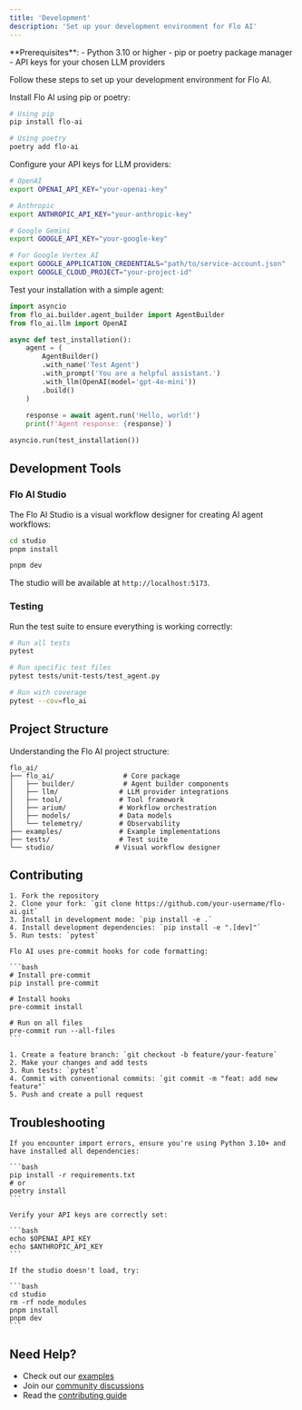 ```yaml
---
title: 'Development'
description: 'Set up your development environment for Flo AI'
---
```


<Info>
  **Prerequisites**:
  - Python 3.10 or higher
  - pip or poetry package manager
  - API keys for your chosen LLM providers
</Info>

Follow these steps to set up your development environment for Flo AI.

<Steps>
<Step title="Install Flo AI">

Install Flo AI using pip or poetry:

```bash
# Using pip
pip install flo-ai

# Using poetry
poetry add flo-ai
```

</Step>

<Step title="Set up environment variables">

Configure your API keys for LLM providers:

```bash
# OpenAI
export OPENAI_API_KEY="your-openai-key"

# Anthropic
export ANTHROPIC_API_KEY="your-anthropic-key"

# Google Gemini
export GOOGLE_API_KEY="your-google-key"

# For Google Vertex AI
export GOOGLE_APPLICATION_CREDENTIALS="path/to/service-account.json"
export GOOGLE_CLOUD_PROJECT="your-project-id"
```

</Step>

<Step title="Verify installation">

Test your installation with a simple agent:

```python
import asyncio
from flo_ai.builder.agent_builder import AgentBuilder
from flo_ai.llm import OpenAI

async def test_installation():
    agent = (
        AgentBuilder()
        .with_name('Test Agent')
        .with_prompt('You are a helpful assistant.')
        .with_llm(OpenAI(model='gpt-4o-mini'))
        .build()
    )
    
    response = await agent.run('Hello, world!')
    print(f'Agent response: {response}')

asyncio.run(test_installation())
```

</Step>
</Steps>

## Development Tools

### Flo AI Studio

The Flo AI Studio is a visual workflow designer for creating AI agent workflows:

<Steps>
<Step title="Install Studio dependencies">

```bash
cd studio
pnpm install
```

</Step>

<Step title="Start the development server">

```bash
pnpm dev
```

The studio will be available at `http://localhost:5173`.

</Step>
</Steps>

### Testing

Run the test suite to ensure everything is working correctly:

```bash
# Run all tests
pytest

# Run specific test files
pytest tests/unit-tests/test_agent.py

# Run with coverage
pytest --cov=flo_ai
```

## Project Structure

Understanding the Flo AI project structure:

```
flo_ai/
├── flo_ai/                 # Core package
│   ├── builder/            # Agent builder components
│   ├── llm/               # LLM provider integrations
│   ├── tool/              # Tool framework
│   ├── arium/             # Workflow orchestration
│   ├── models/            # Data models
│   └── telemetry/         # Observability
├── examples/              # Example implementations
├── tests/                 # Test suite
└── studio/               # Visual workflow designer
```

## Contributing

<AccordionGroup>
  <Accordion title="Setting up for development">

    1. Fork the repository
    2. Clone your fork: `git clone https://github.com/your-username/flo-ai.git`
    3. Install in development mode: `pip install -e .`
    4. Install development dependencies: `pip install -e ".[dev]"`
    5. Run tests: `pytest`

  </Accordion>

  <Accordion title="Code style and formatting">

    Flo AI uses pre-commit hooks for code formatting:
    
    ```bash
    # Install pre-commit
    pip install pre-commit
    
    # Install hooks
    pre-commit install
    
    # Run on all files
    pre-commit run --all-files
    ```

  </Accordion>

  <Accordion title="Submitting changes">

    1. Create a feature branch: `git checkout -b feature/your-feature`
    2. Make your changes and add tests
    3. Run tests: `pytest`
    4. Commit with conventional commits: `git commit -m "feat: add new feature"`
    5. Push and create a pull request

  </Accordion>
</AccordionGroup>

## Troubleshooting

<AccordionGroup>
  <Accordion title="Import errors">

    If you encounter import errors, ensure you're using Python 3.10+ and have installed all dependencies:
    
    ```bash
    pip install -r requirements.txt
    # or
    poetry install
    ```

  </Accordion>

  <Accordion title="API key issues">

    Verify your API keys are correctly set:
    
    ```bash
    echo $OPENAI_API_KEY
    echo $ANTHROPIC_API_KEY
    ```

  </Accordion>

  <Accordion title="Studio not loading">

    If the studio doesn't load, try:
    
    ```bash
    cd studio
    rm -rf node_modules
    pnpm install
    pnpm dev
    ```

  </Accordion>
</AccordionGroup>

## Need Help?

- Check out our [examples](https://github.com/rootflo/flo-ai/tree/main/flo_ai/examples)
- Join our [community discussions](https://github.com/rootflo/flo-ai/discussions)
- Read the [contributing guide](https://github.com/rootflo/flo-ai/blob/main/CONTRIBUTING.md)
